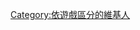 {{Userbox
  |border-c = #000000
  |border-s = 1
  |id-c     = #FFFFFF
  |id-s     = 12
  |id-fc    = #000000
  |info-c   = #003399
  |info-s   = 8
  |info-fc  = #FFFFFF
  |id       = luna 露娜
  |info     = 此用戶玩過[[luna Online]]
  |nocat    = {{{nocat|}}}
}}
<noinclude>[[Category:依遊戲區分的維基人]]</noinclude>